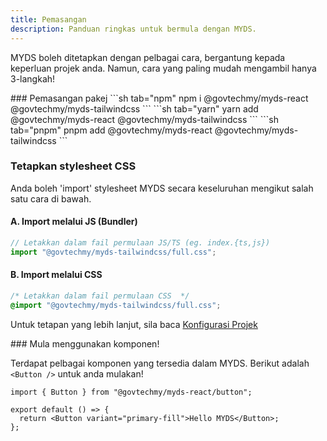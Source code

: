 ```yaml
---
title: Pemasangan
description: Panduan ringkas untuk bermula dengan MYDS.
---
```



MYDS boleh ditetapkan dengan pelbagai cara, bergantung kepada keperluan projek anda. Namun, cara yang paling mudah mengambil hanya 3-langkah!

<Steps>
  <Step>
    ### Pemasangan pakej
    <Tabs items={["npm", "yarn", "pnpm"]}>
        ```sh tab="npm"
        npm i @govtechmy/myds-react @govtechmy/myds-tailwindcss 
        ```
        ```sh tab="yarn"
        yarn add @govtechmy/myds-react @govtechmy/myds-tailwindcss
        ```
        ```sh tab="pnpm"
        pnpm add @govtechmy/myds-react @govtechmy/myds-tailwindcss
        ```
    </Tabs>

  </Step>

  <Step>

### Tetapkan stylesheet CSS<a name="full-css"></a>

Anda boleh 'import' stylesheet MYDS secara keseluruhan mengikut salah satu cara di bawah.

#### A. Import melalui JS (Bundler)

```ts
// Letakkan dalam fail permulaan JS/TS (eg. index.{ts,js})
import "@govtechmy/myds-tailwindcss/full.css";
```

#### B. Import melalui CSS

```css
/* Letakkan dalam fail permulaan CSS  */
@import "@govtechmy/myds-tailwindcss/full.css";
```

Untuk tetapan yang lebih lanjut, sila baca [Konfigurasi Projek](./project-configuration)

  </Step>

<Step>
### Mula menggunakan komponen!

Terdapat pelbagai komponen yang tersedia dalam MYDS. Berikut adalah `<Button />` untuk anda mulakan!

```tsx
import { Button } from "@govtechmy/myds-react/button";

export default () => {
  return <Button variant="primary-fill">Hello MYDS</Button>;
};
```

</Step>
</Steps>
